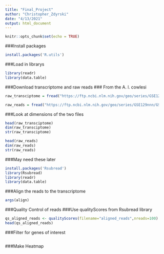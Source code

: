 ```yaml
---
title: "Final_Project"
author: "Christopher_Zdyrski"
date: "4/13/2021"
output: html_document
---
```


```r
knitr::opts_chunk$set(echo = TRUE)
```

###Install packages
```r
install.packages('R.utils')
```

###Load in librarys
```r
library(readr)
library(data.table)
```


###Download transcriptome and raw reads
### From the A. l. cowlesi
```r
raw_transciptome = fread("https://ftp.ncbi.nlm.nih.gov/geo/series/GSE129nnn/GSE129581/suppl/GSE129581_transcriptome-assembly_min500bp.fna.gz")

raw_reads = fread("https://ftp.ncbi.nlm.nih.gov/geo/series/GSE129nnn/GSE129581/suppl/GSE129581_transcriptome-assembly_min500bp.fna.gz")
```


###Look at dimensions of the two files
```r
head(raw_transciptome)
dim(raw_transciptome)
str(raw_transciptome)

head(raw_reads)
dim(raw_reads)
str(raw_reads)
```

###May need these later
```r
install.packages('Rsubread')
library(Rsubread)
library(readr)
library(data.table)
```

###Align the reads to the transcriptome

```r
args(align)
```

###Quality Control of reads
###Use qualityScores from Rsubread library
```r
qs_aligned_reads <- qualityScores(filename="aligned_reads",nreads=100)
head(qs_aligned_reads)
```

###Filter for genes of interest

```r


```

###Make Heatmap

```r


```


